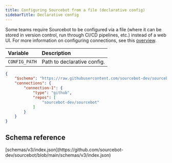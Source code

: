 ```yaml
---
title: Configuring Sourcebot from a file (declarative config)
sidebarTitle: Declarative config
---
```



Some teams require Sourcebot to be configured via a file (where it can be stored in version control, run through CI/CD pipelines, etc.) instead of a web UI. For more information on configuring connections, see this [overview](/docs/connections/overview).


| Variable | Description |
| :------- | :---------- |
| `CONFIG_PATH` | Path to declarative config. |


```json
{
    "$schema": "https://raw.githubusercontent.com/sourcebot-dev/sourcebot/refs/heads/main/schemas/v3/index.json",
    "connections": {
        "connection-1": {
            "type": "github",
            "repos": [
                "sourcebot-dev/sourcebot"
            ]
        }
    }
}
```

## Schema reference

<Accordion title="Reference">
[schemas/v3/index.json](https://github.com/sourcebot-dev/sourcebot/blob/main/schemas/v3/index.json)

<ConfigSchema />

</Accordion>